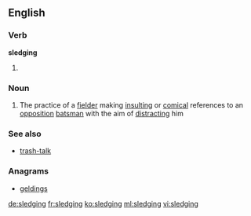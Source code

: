 ==English==

===Verb===
'''sledging'''

# {{present participle of|sledge}}

===Noun===
{{wikipedia|sledging (cricket)}}
{{en-noun|-}}

# {{context|cricket}} The practice of a [[fielder]] making [[insulting]] or [[comical]] references to an [[opposition]] [[batsman]] with the aim of [[distract]]ing him

===See also===
* [[trash-talk]]

===Anagrams===
* [[geldings#English|geldings]]

[[de:sledging]]
[[fr:sledging]]
[[ko:sledging]]
[[ml:sledging]]
[[vi:sledging]]